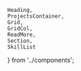     Heading,
    ProjectsContainer,
    Grid,
    GridCol,
    ReadMore,
    Section,
    SkillList
} from '../components';

<Section>
    <Heading tag='h2' className='subheading h5' text='Recent projects' />
    <ProjectsContainer number={2} />
    <ReadMore path='/projects' />
</Section>

<Section>
    <Heading tag='h2' className='subheading h5' text='What I do' />
    <SkillList />
    <ReadMore path='/about' />
</Section>
